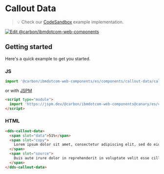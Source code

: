 
# Callout Data

> 💡 Check our
> [CodeSandbox](https://githubbox.com/carbon-design-system/carbon-for-ibm-dotcom/tree/master/packages/web-components/examples/codesandbox/components/callout-data)
> example implementation.

[![Edit @carbon/ibmdotcom-web-components](https://codesandbox.io/static/img/play-codesandbox.svg)](https://githubbox.com/carbon-design-system/carbon-for-ibm-dotcom/tree/master/packages/web-components/examples/codesandbox/components/callout-data)

## Getting started

Here's a quick example to get you started.

### JS

```javascript
import '@carbon/ibmdotcom-web-components/es/components/callout-data/callout-data';
```

or with [JSPM](https://jspm.org)

```html
<script type="module">
  import 'https://jspm.dev/@carbon/ibmdotcom-web-components@canary/es/components/callout-data/callout-data.js';
</script>
```

### HTML

```html
<dds-callout-data>
  <span slot="data">51%</span>
  <span slot="copy">
    Lorem ipsum dolor sit amet, consectetur adipiscing elit, sed do eiusmod tempor incididunt ut labore et dolore magna aliqua. Ut enim ad minim veniam.
  </span>
  <span slot="source">
    Duis aute irure dolor in reprehenderit in voluptate velit esse cillum dolore eu fugiat nulla pariatur.
  </span>
</dds-callout-data>
```

<Description markdown={contributing} />
